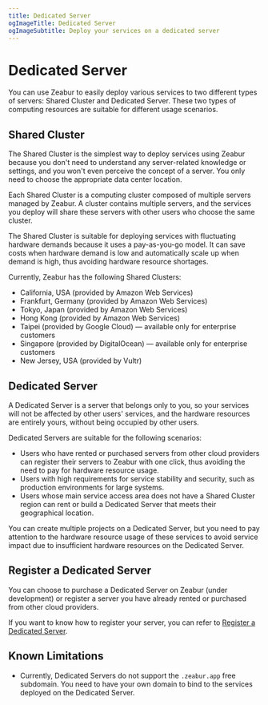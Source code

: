 ```yaml
---
title: Dedicated Server
ogImageTitle: Dedicated Server
ogImageSubtitle: Deploy your services on a dedicated server
---
```


# Dedicated Server

You can use Zeabur to easily deploy various services to two different types of servers: Shared Cluster and Dedicated Server. These two types of computing resources are suitable for different usage scenarios.

## Shared Cluster

The Shared Cluster is the simplest way to deploy services using Zeabur because you don't need to understand any server-related knowledge or settings, and you won't even perceive the concept of a server. You only need to choose the appropriate data center location.

Each Shared Cluster is a computing cluster composed of multiple servers managed by Zeabur. A cluster contains multiple servers, and the services you deploy will share these servers with other users who choose the same cluster.

The Shared Cluster is suitable for deploying services with fluctuating hardware demands because it uses a pay-as-you-go model. It can save costs when hardware demand is low and automatically scale up when demand is high, thus avoiding hardware resource shortages.

Currently, Zeabur has the following Shared Clusters:

- California, USA (provided by Amazon Web Services)
- Frankfurt, Germany (provided by Amazon Web Services)
- Tokyo, Japan (provided by Amazon Web Services)
- Hong Kong (provided by Amazon Web Services)
- Taipei (provided by Google Cloud) — available only for enterprise customers
- Singapore (provided by DigitalOcean) — available only for enterprise customers
- New Jersey, USA (provided by Vultr)

## Dedicated Server

A Dedicated Server is a server that belongs only to you, so your services will not be affected by other users' services, and the hardware resources are entirely yours, without being occupied by other users.

Dedicated Servers are suitable for the following scenarios:

- Users who have rented or purchased servers from other cloud providers can register their servers to Zeabur with one click, thus avoiding the need to pay for hardware resource usage.
- Users with high requirements for service stability and security, such as production environments for large systems.
- Users whose main service access area does not have a Shared Cluster region can rent or build a Dedicated Server that meets their geographical location.

You can create multiple projects on a Dedicated Server, but you need to pay attention to the hardware resource usage of these services to avoid service impact due to insufficient hardware resources on the Dedicated Server.

## Register a Dedicated Server

You can choose to purchase a Dedicated Server on Zeabur (under development) or register a server you have already rented or purchased from other cloud providers.

If you want to know how to register your server, you can refer to [Register a Dedicated Server](./dedicated-server/register).

## Known Limitations

- Currently, Dedicated Servers do not support the `.zeabur.app` free subdomain. You need to have your own domain to bind to the services deployed on the Dedicated Server.
